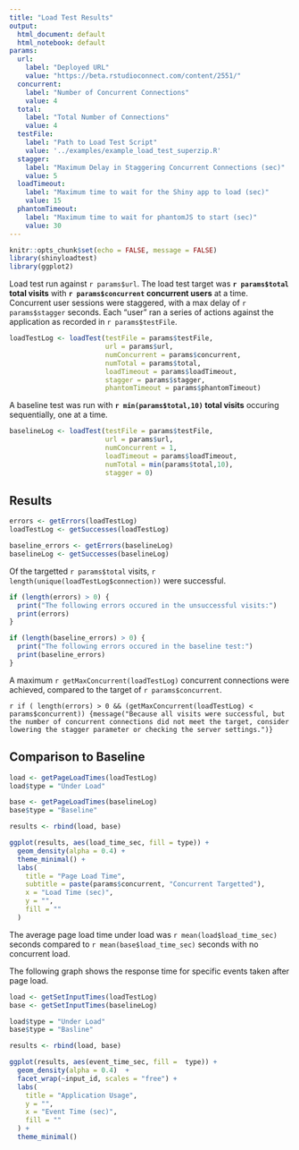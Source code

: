 ```yaml
---
title: "Load Test Results"
output: 
  html_document: default
  html_notebook: default
params: 
  url:
    label: "Deployed URL"
    value: "https://beta.rstudioconnect.com/content/2551/"
  concurrent:
    label: "Number of Concurrent Connections"
    value: 4
  total: 
    label: "Total Number of Connections"
    value: 4
  testFile:
    label: "Path to Load Test Script"
    value: '../examples/example_load_test_superzip.R'
  stagger: 
    label: "Maximum Delay in Staggering Concurrent Connections (sec)"
    value: 5
  loadTimeout:
    label: "Maximum time to wait for the Shiny app to load (sec)"
    value: 15
  phantomTimeout:
    label: "Maximum time to wait for phantomJS to start (sec)"
    value: 30
---
```


```r
knitr::opts_chunk$set(echo = FALSE, message = FALSE)
library(shinyloadtest)
library(ggplot2)
```

Load test run against `r params$url`. The load test target was **`r params$total` total visits** with **`r params$concurrent` concurrent users** at a time. Concurrent user sessions were staggered, with a max delay of `r params$stagger` seconds. Each "user" ran a series of actions against the application as recorded in `r params$testFile`.

```r
loadTestLog <- loadTest(testFile = params$testFile, 
                        url = params$url,
                        numConcurrent = params$concurrent,
                        numTotal = params$total, 
                        loadTimeout = params$loadTimeout,
                        stagger = params$stagger,
                        phantomTimeout = params$phantomTimeout)
```

A baseline test was run with **`r min(params$total,10)` total visits** occuring sequentially, one at a time.

```r
baselineLog <- loadTest(testFile = params$testFile, 
                        url = params$url,
                        numConcurrent = 1,
                        loadTimeout = params$loadTimeout,
                        numTotal = min(params$total,10), 
                        stagger = 0)
```


## Results

```r
errors <- getErrors(loadTestLog)
loadTestLog <- getSuccesses(loadTestLog)

baseline_errors <- getErrors(baselineLog)
baselineLog <- getSuccesses(baselineLog)

```


Of the targetted `r params$total` visits, `r length(unique(loadTestLog$connection))` were successful. 

```r
if (length(errors) > 0) {
  print("The following errors occured in the unsuccessful visits:")
  print(errors)
}

if (length(baseline_errors) > 0) {
  print("The following errors occured in the baseline test:")
  print(baseline_errors)
}

```

A maximum `r getMaxConcurrent(loadTestLog)` concurrent connections were achieved, compared to the target of `r params$concurrent`.

`r if ( length(errors) > 0 && (getMaxConcurrent(loadTestLog) < params$concurrent)) {message("Because all visits were successful, but the number of concurrent connections did not meet the target, consider lowering the stagger parameter or checking the server settings.")}`


## Comparison to Baseline

```r
load <- getPageLoadTimes(loadTestLog) 
load$type = "Under Load"

base <- getPageLoadTimes(baselineLog)
base$type = "Baseline"

results <- rbind(load, base)

ggplot(results, aes(load_time_sec, fill = type)) + 
  geom_density(alpha = 0.4) +
  theme_minimal() +
  labs(
    title = "Page Load Time",
    subtitle = paste(params$concurrent, "Concurrent Targetted"),
    x = "Load Time (sec)",
    y = "", 
    fill = ""
  )
```

The average page load time under load was `r mean(load$load_time_sec)` seconds compared to `r mean(base$load_time_sec)` seconds with no concurrent load.

The following graph shows the response time for specific events taken after page load.

```r
load <- getSetInputTimes(loadTestLog)
base <- getSetInputTimes(baselineLog)

load$type = "Under Load"
base$type = "Basline"

results <- rbind(load, base)

ggplot(results, aes(event_time_sec, fill =  type)) +
  geom_density(alpha = 0.4)  +
  facet_wrap(~input_id, scales = "free") +
  labs(
    title = "Application Usage",
    y = "",
    x = "Event Time (sec)",
    fill = ""
  ) +
  theme_minimal()
```

